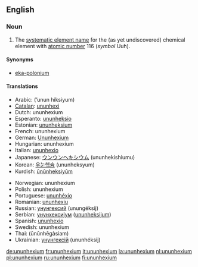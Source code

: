 ==English==
{{elements|Uuh|ununpentium|Uup|ununseptium|Uus}}

===Noun===
{{en-noun|-}}
{{wikipedia}}

# {{element}} The [[systematic element name]] for the (as yet undiscovered) chemical element with [[atomic number]] 116 (''symbol'' Uuh).

====Synonyms====
*[[eka-polonium]]

====Translations====
{{trans-top|element with atomic number 116}}
*Arabic: {{ARchar|[[أنون هيكسيوم]]}} (’unun híksiyum) {{m}}
*[[Catalan]]: [[ununhexi]] {{m}}
*Dutch: ununhexium {{n}}
*Esperanto: [[ununheksio]]
*Estonian: [[ununheksium]]
*French: ununhexium {{m}}
*German: [[Ununhexium]] {{n}}
*Hungarian: ununhexium
*Italian: [[ununhexio]] {{m}}
*Japanese: [[ウンウンヘキシウム]] (ununhekishiumu)
*Korean: [[우눈헥슘]] (ununheksyum)
*Kurdish: [[ûnûnheksiyûm]]
{{trans-mid}}
*Norwegian: ununhexium
*Polish: ununhexium {{m}}
*Portuguese: [[ununhéxio]] {{m}}
*Romanian: [[ununhexiu]] {{n}}
*Russian: [[унунгексий]] (unungéksij) {{m}}
*Serbian: [[унунхексијум]] ([[ununheksijum]]) {{m}}
*Spanish: [[ununhexio]] {{m}}
*Swedish: ununhexium
*Thai: {{THchar|[[อูนอูนเฮกเซียม]]}} (ūnūnhēgàsiam)
*Ukrainian: [[унунгексій]] (ununhéksij) {{m}}
{{trans-bottom}}

[[de:ununhexium]]
[[fr:ununhexium]]
[[it:ununhexium]]
[[la:ununhexium]]
[[nl:ununhexium]]
[[pl:ununhexium]]
[[ru:ununhexium]]
[[fi:ununhexium]]